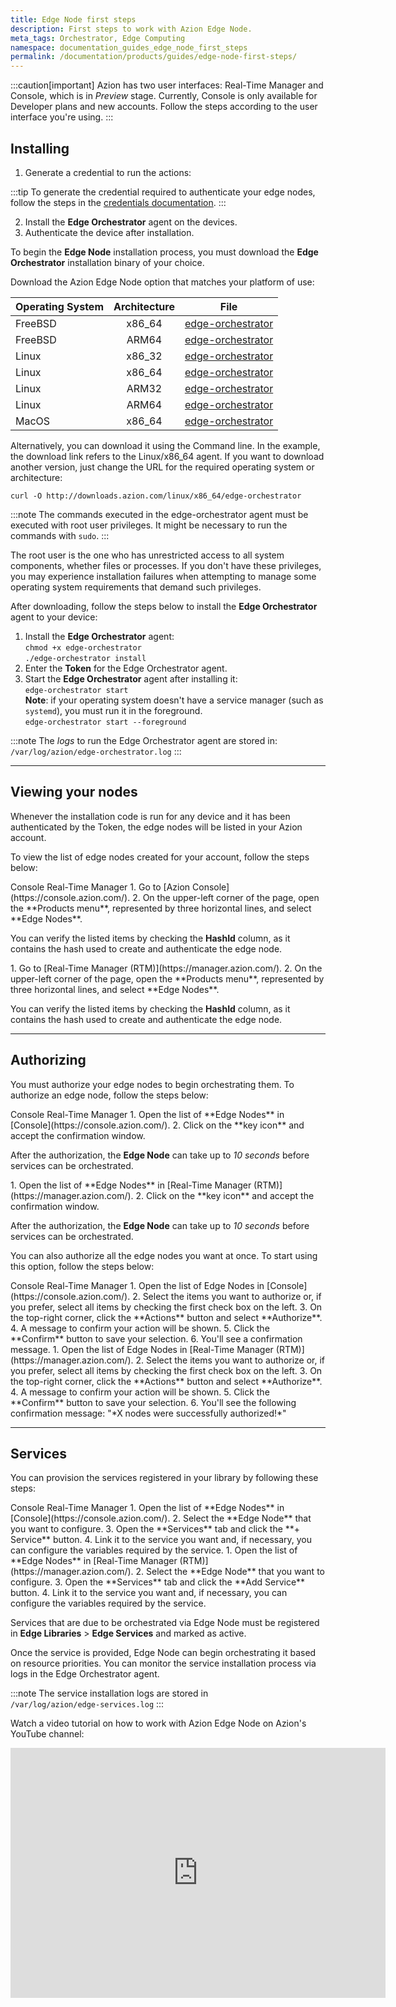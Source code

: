 ```yaml
---
title: Edge Node first steps
description: First steps to work with Azion Edge Node.
meta_tags: Orchestrator, Edge Computing
namespace: documentation_guides_edge_node_first_steps
permalink: /documentation/products/guides/edge-node-first-steps/
---
```



:::caution[important]
Azion has two user interfaces: Real-Time Manager and Console, which is in *Preview* stage. Currently, Console is only available for Developer plans and new accounts. Follow the steps according to the user interface you're using.
:::

## Installing

1. Generate a credential to run the actions:

:::tip
To generate the credential required to authenticate your edge nodes, follow the steps in the [credentials documentation](/en/documentation/products/deploy/credentials/).
:::

2. Install the **Edge Orchestrator** agent on the devices.
3. Authenticate the device after installation.

To begin the **Edge Node** installation process, you must download the **Edge Orchestrator** installation binary of your choice.

Download the Azion Edge Node option that matches your platform of use:

| Operating System | Architecture | File                                                         |
| :--------------- | :----------: | ------------------------------------------------------------ |
| FreeBSD          |    x86_64    | [edge-orchestrator](https://downloads.azion.com/freebsd/x86_64/edge-orchestrator) |
| FreeBSD          |    ARM64     | [edge-orchestrator](https://downloads.azion.com/freebsd/arm64/edge-orchestrator) |
| Linux            |    x86_32    | [edge-orchestrator](https://downloads.azion.com/linux/x86_32/edge-orchestrator) |
| Linux            |    x86_64    | [edge-orchestrator](https://downloads.azion.com/linux/x86_64/edge-orchestrator) |
| Linux            |    ARM32     | [edge-orchestrator](https://downloads.azion.com/linux/arm32/edge-orchestrator) |
| Linux            |    ARM64     | [edge-orchestrator](https://downloads.azion.com/linux/arm64/edge-orchestrator) |
| MacOS            |    x86_64    | [edge-orchestrator](https://downloads.azion.com/darwin/x86_64/edge-orchestrator) |

Alternatively, you can download it using the Command line. In the example, the download link refers to the Linux/x86_64 agent. If you want to download another version, just change the URL for the required operating system or architecture:

`curl -O http://downloads.azion.com/linux/x86_64/edge-orchestrator`

:::note 
The commands executed in the edge-orchestrator agent must be executed with root user privileges. It might be necessary to run the commands with `sudo`.
:::

The root user is the one who has unrestricted access to all system components, whether files or processes. If you don't have these privileges, you may experience installation failures when attempting to manage some operating system requirements that demand such privileges.

After downloading, follow the steps below to install the **Edge Orchestrator** agent to your device:

1. Install the **Edge Orchestrator** agent:<br />
   `chmod +x edge-orchestrator`<br />
   `./edge-orchestrator install`
2. Enter the **Token** for the Edge Orchestrator agent.
3. Start the **Edge Orchestrator** agent after installing it:<br />
   `edge-orchestrator start`<br />
   **Note**: if your operating system doesn't have a service manager (such as `systemd`), you must run it in the foreground.<br />
   `edge-orchestrator start --foreground`

:::note 
The *logs* to run the Edge Orchestrator agent are stored in: <br />`/var/log/azion/edge-orchestrator.log`
:::

---

## Viewing your nodes

Whenever the installation code is run for any device and it has been authenticated by the Token, the edge nodes will be listed in your Azion account.

To view the list of edge nodes created for your account, follow the steps below:

<Tabs client:visible>
    <Fragment slot="tab.console">Console</Fragment>
    <Fragment slot="tab.rtm">Real-Time Manager</Fragment>

<Fragment slot="panel.console">
1. Go to [Azion Console](https://console.azion.com/).
2. On the upper-left corner of the page, open the **Products menu**, represented by three horizontal lines, and select **Edge Nodes**.

You can verify the listed items by checking the **HashId** column, as it contains the hash used to create and authenticate the edge node.
</Fragment>

<Fragment slot="panel.rtm">
1. Go to [Real-Time Manager (RTM)](https://manager.azion.com/).
2.  On the upper-left corner of the page, open the **Products menu**, represented by three horizontal lines, and select **Edge Nodes**.

You can verify the listed items by checking the **HashId** column, as it contains the hash used to create and authenticate the edge node.
</Fragment>

</Tabs>

---

## Authorizing 

You must authorize your edge nodes to begin orchestrating them. To authorize an edge node, follow the steps below:

<Tabs client:visible>
    <Fragment slot="tab.console">Console</Fragment>
    <Fragment slot="tab.rtm">Real-Time Manager</Fragment>

<Fragment slot="panel.console">
1. Open the list of **Edge Nodes** in [Console](https://console.azion.com/).
2. Click on the  **key icon** and accept the confirmation window.

After the authorization, the **Edge Node** can take up to *10 seconds* before services can be orchestrated.
</Fragment>

<Fragment slot="panel.rtm">
1. Open the list of **Edge Nodes** in [Real-Time Manager (RTM)](https://manager.azion.com/).
2. Click on the  **key icon** and accept the confirmation window.

After the authorization, the **Edge Node** can take up to *10 seconds* before services can be orchestrated.
</Fragment>

</Tabs>

You can also authorize all the edge nodes you want at once. To start using this option, follow the steps below:

<Tabs client:visible>
    <Fragment slot="tab.console">Console</Fragment>
    <Fragment slot="tab.rtm">Real-Time Manager</Fragment>

<Fragment slot="panel.console">
1. Open the list of Edge Nodes in [Console](https://console.azion.com/).
2. Select the items you want to authorize or, if you prefer, select all items by checking the first check box on the left.
3. On the top-right corner, click the **Actions** button and select **Authorize**.
4. A message to confirm your action will be shown.
5. Click the **Confirm** button to save your selection.
6. You'll see a confirmation message.
</Fragment>

<Fragment slot="panel.rtm">
1. Open the list of Edge Nodes in [Real-Time Manager (RTM)](https://manager.azion.com/).
2. Select the items you want to authorize or, if you prefer, select all items by checking the first check box on the left.
3. On the top-right corner, click the **Actions** button and select **Authorize**.
4. A message to confirm your action will be shown.
5. Click the **Confirm** button to save your selection.
6. You'll see the following confirmation message: "*X nodes were successfully authorized!*"
</Fragment>

</Tabs>

---

## Services

You can provision the services registered in your library by following these steps:

<Tabs client:visible>
    <Fragment slot="tab.console">Console</Fragment>
    <Fragment slot="tab.rtm">Real-Time Manager</Fragment>

<Fragment slot="panel.console">
1. Open the list of **Edge Nodes** in [Console](https://console.azion.com/).
2. Select the **Edge Node** that you want to configure.
3. Open the **Services** tab and click the **+ Service** button.
4. Link it to the service you want and, if necessary, you can configure the variables required by the service.
</Fragment>

<Fragment slot="panel.rtm">
1. Open the list of **Edge Nodes** in [Real-Time Manager (RTM)](https://manager.azion.com/).
2. Select the **Edge Node** that you want to configure.
3. Open the **Services** tab and click the **Add Service** button.
4. Link it to the service you want and, if necessary, you can configure the variables required by the service.
</Fragment>

</Tabs>

Services that are due to be orchestrated via Edge Node must be registered in **Edge Libraries** > **Edge Services** and marked as active.

Once the service is provided, Edge Node can begin orchestrating it based on resource priorities. You can monitor the service installation process via logs in the Edge Orchestrator agent.

:::note 
The service installation logs are stored in <br/>`/var/log/azion/edge-services.log`
:::

Watch a video tutorial on how to work with Azion Edge Node on Azion's YouTube channel:

<iframe
   src="https://www.youtube.com/embed/Lwcai2ifkIk"
   title="First steps to work with Azion Edge Node"
   loading="lazy"
   width="600"
   height="400"
   frameborder="0"
   allow="accelerometer; autoplay; clipboard-write; encrypted-media; gyroscope; picture-in-picture; web-share"
   allowfullscreen></iframe>
